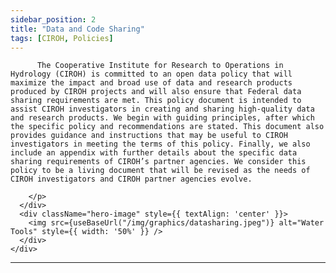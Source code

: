 ```yaml
---
sidebar_position: 2
title: "Data and Code Sharing"
tags: [CIROH, Policies]
---
```



<div className="container">
    <div className="hero-content">
      <div className="hero-text">
        <p>
          
          The Cooperative Institute for Research to Operations in Hydrology (CIROH) is committed to an open data policy that will maximize the impact and broad use of data and research products produced by CIROH projects and will also ensure that Federal data sharing requirements are met. This policy document is intended to assist CIROH investigators in creating and sharing high-quality data and research products. We begin with guiding principles, after which the specific policy and recommendations are stated. This document also provides guidance and instructions that may be useful to CIROH investigators in meeting the terms of this policy. Finally, we also include an appendix with further details about the specific data sharing requirements of CIROH’s partner agencies. We consider this policy to be a living document that will be revised as the needs of CIROH investigators and CIROH partner agencies evolve.

        </p>
      </div>
      <div className="hero-image" style={{ textAlign: 'center' }}>
        <img src={useBaseUrl("/img/graphics/datasharing.jpeg")} alt="Water Tools" style={{ width: '50%' }} />
      </div>
    </div>
</div>

------------------------------------------------


<DocCardList />